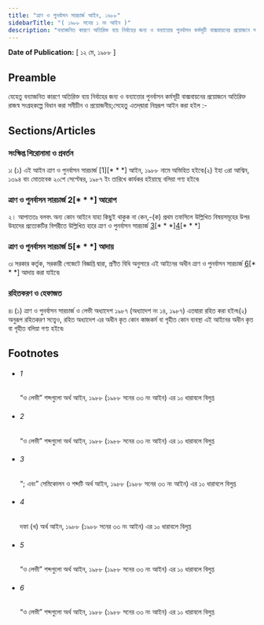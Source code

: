 ```yaml
---
title: "ত্রাণ ও পুনর্বাসন সারচার্জ আইন, ১৯৮৮"
sidebarTitle: "( ১৯৮৮ সনের ১ নং আইন )"
description: "বন্যাজনিত কারণে অতিরিক্ত ব্যয় নির্বাহের জন্য ও বন্যাত্তোর পুনর্বাসন কর্মসূচী বাস্ত্মবায়নের প্রয়োজনে অতিরিক্ত রাজস্ব সংগ্রহকল্পে প্রণীত আইন৷"
---
```


**Date of Publication:** [ ১২ মে, ১৯৮৮ ]

## Preamble

যেহেতু বন্যাজনিত কারণে অতিরিক্ত ব্যয় নির্বাহের জন্য ও বন্যাত্তোর পুনর্বাসন কর্মসূচী বাস্ত্মবায়নের প্রয়োজনে অতিরিক্ত রাজস্ব সংগ্রহকল্পে বিধান করা সমীচীন ও প্রয়োজনীয়;সেহেতু এতদ্‌দ্বারা নিম্নরূপ আইন করা হইল :-

## Sections/Articles

### সংক্ষিপ্ত শিরোনামা ও প্রবর্তন

১৷ (১) এই আইন ত্রাণ ও পুনর্বাসন সারচার্জ [1][\* \* \*] আইন, ১৯৮৮ নামে অভিহিত হইবে৷(২) ইহা ৩রা আশ্বিন, ১৩৯৪ বাং মোতাবেক ২০শে সেপ্টেম্বর, ১৯৮৭ ইং তারিখে কার্যকর হইয়াছে বলিয়া গণ্য হইবে৷

### ত্রাণ ও পুনর্বাসন সারচার্জ 2[* * *] আরোপ

২। আপাততঃ বলবৎ ‍‍অন্য কোন আইনে যাহা কিছুই থাকুক না কেন,-(ক) প্রথম তফসিলে উল্লিখিত বিষয়সমূহের উপর উহাদের প্রত্যেকটির বিপরীতে উল্লিখিত হারে ত্রাণ ও পুনর্বাসন সারচার্জ [3](1)[\* \* \*][4](2)[\* \* \*]

### ত্রাণ ও পুনর্বাসন সারচার্জ 5[* * *] আদায়

৩৷ সরকার কর্তৃক, সরকারী গেজেটে বিজ্ঞপ্তি দ্বারা, প্রণীত বিধি অনুসারে এই আইনের অধীন ত্রাণ ও পুনর্বাসন সারচার্জ [6](1)[\* \* \*] আদায় করা যাইবে৷

### রহিতকরণ ও হেফাজত

৪৷ (১) ত্রাণ ও পুনর্বাসন সারচার্জ ও লেভী অধ্যাদেশ ১৯৮৭ (অধ্যাদেশ নং ১৪, ১৯৮৭) এতদ্বারা রহিত করা হইল৷(২) অনুরূপ রহিতকরণ সত্ত্বেও, রহিত অধ্যাদেশ এর অধীন কৃত কোন কাজকর্ম বা গৃহীত কোন ব্যবস্থা এই আইনের অধীন কৃত বা গৃহীত বলিয়া গণ্য হইবে৷

## Footnotes

- ###### 1

  “ও লেভী” শব্দগুলো অর্থ আইন, ১৯৮৮ (১৯৮৮ সনের ৩৩ নং আইন) এর ১০ ধারাবলে বিলুপ্ত

- ###### 2

  “ও লেভী” শব্দগুলো অর্থ আইন, ১৯৮৮ (১৯৮৮ সনের ৩৩ নং আইন) এর ১০ ধারাবলে বিলুপ্ত

- ###### 3

  “; এবং” সেমিকোলন ও শব্দটি অর্থ আইন, ১৯৮৮ (১৯৮৮ সনের ৩৩ নং আইন) এর ১০ ধারাবলে বিলুপ্ত

- ###### 4

  দফা (খ) অর্থ আইন, ১৯৮৮ (১৯৮৮ সনের ৩৩ নং আইন) এর ১০ ধারাবলে বিলুপ্ত

- ###### 5

  “ও লেভী” শব্দগুলো অর্থ আইন, ১৯৮৮ (১৯৮৮ সনের ৩৩ নং আইন) এর ১০ ধারাবলে বিলুপ্ত

- ###### 6

  “ও লেভী” শব্দগুলো অর্থ আইন, ১৯৮৮ (১৯৮৮ সনের ৩৩ নং আইন) এর ১০ ধারাবলে বিলুপ্ত
